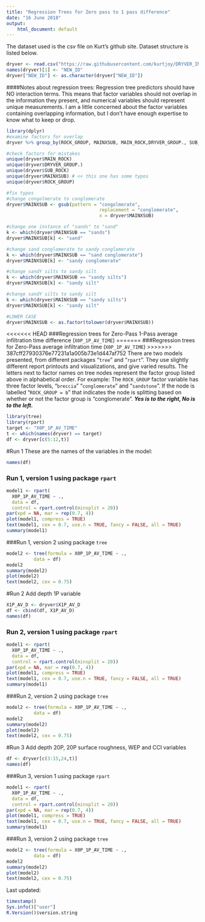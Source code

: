 ```yaml
---
title: "Regression Trees for Zero pass to 1 pass difference"
date: "16 June 2018"
output: 
    html_document: default
---
```


The dataset used is the csv file on Kurt's github site. Dataset structure is listed below.
```r
dryver <- read.csv("https://raw.githubusercontent.com/kurtjoy/DRYVER_IMPACT/master/dryver_nat_20180612.csv")
names(dryver)[1] <- "NEW_ID" 
dryver["NEW_ID"] <- as.character(dryver["NEW_ID"])
```

####Notes about regression trees:
Regression tree predictors should have NO interaction terms. This means that factor variables should not overlap in the information they present, and numerical variables should represent unique measurements. I am a little concerned about the factor variables containing overlapping information, but I don't have enough expertise to know what to keep or drop.

```r
library(dplyr)
#examine factors for overlap
dryver %>% group_by(ROCK_GROUP, MAINXSUB, MAIN_ROCK,DRYVER_GROUP., SUB_ROCK) %>% summarize(n = n())  %>% arrange(desc(n))

#check factors for mistakes
unique(dryver$MAIN_ROCK)
unique(dryver$DRYVER_GROUP.)
unique(dryver$SUB_ROCK)
unique(dryver$MAINXSUB) # << this one has some typos
unique(dryver$ROCK_GROUP)

#fix typos
#change congolmerate to conglomerate
dryver$MAINXSUB <- gsub(pattern = "congolmerate", 
                                  replacement = "conglomerate", 
                                  x = dryver$MAINXSUB)

#change one instance of "sands" to "sand"
k <- which(dryver$MAINXSUB == "sands")
dryver$MAINXSUB[k] <- "sand"

#change sand conglomerate to sandy conglomerate
k <- which(dryver$MAINXSUB == "sand conglomerate")
dryver$MAINXSUB[k] <- "sandy conglomerate"

#change sandY silts to sandy silt
k <- which(dryver$MAINXSUB == "sandy silts")
dryver$MAINXSUB[k] <- "sandy silt"

#change sandY silts to sandy silt
k <- which(dryver$MAINXSUB == "sandy silts")
dryver$MAINXSUB[k] <- "sandy silt"

#LOWER CASE
dryver$MAINXSUB <- as.factor(tolower(dryver$MAINXSUB))
```

<<<<<<< HEAD
###Regression trees for Zero-Pass 1-Pass average infiltration time difference (`X0P_1P_AV_TIME`)
=======
###Regression trees for Zero-Pass average infiltration time (`X0P_1P_AV_TIME`)
>>>>>>> 387cff27930376e77231a1a005b73e1d447af752
There are two models presented, from different packages "`tree`" and "`rpart`". They use slightly different report printouts and visualizations, and give varied results. The letters next to factor names on tree nodes represent the factor group listed above in alphabetical order. For example: The `ROCK_GROUP` factor variable has three factor levels, "`breccia`" "`conglomerate`" and "`sandstone`". If the node is labelled "`ROCK_GROUP = b`" that indicates the node is splitting based on whether or not the factor group is "conglomerate". ***Yes is to the right, No is to the left.***

```r
library(tree)
library(rpart)
target <- "X0P_1P_AV_TIME"
t <- which(names(dryver) == target)
df <- dryver[c(5:12,t)]
```


#Run 1
These are the names of the variables in the model:
```r
names(df)
```

### Run 1, version 1 using package `rpart`
```r
model1 <- rpart(
  X0P_1P_AV_TIME ~ ., 
  data = df, 
  control = rpart.control(minsplit = 20))
par(xpd = NA, mar = rep(0.7, 4)) 
plot(model1, compress = TRUE)
text(model1, cex = 0.7, use.n = TRUE, fancy = FALSE, all = TRUE)
summary(model1)
```

###Run 1, version 2 using package `tree`
```r
model2 <- tree(formula = X0P_1P_AV_TIME ~ ., 
          data = df)
model2
summary(model2)
plot(model2)
text(model2, cex = 0.75)
```


#Run 2
Add depth 1P variable
```r
X1P_AV_D <- dryver$X1P_AV_D
df <- cbind(df, X1P_AV_D)
names(df)
```

### Run 2, version 1 using package `rpart`
```r
model1 <- rpart(
  X0P_1P_AV_TIME ~ ., 
  data = df, 
  control = rpart.control(minsplit = 20))
par(xpd = NA, mar = rep(0.7, 4)) 
plot(model1, compress = TRUE)
text(model1, cex = 0.7, use.n = TRUE, fancy = FALSE, all = TRUE)
summary(model1)
```

###Run 2, version 2 using package `tree`
```r
model2 <- tree(formula = X0P_1P_AV_TIME ~ ., 
          data = df)
model2
summary(model2)
plot(model2)
text(model2, cex = 0.75)
```

#Run 3
Add depth 20P, 20P surface roughness, WEP and CCI variables
```r
df <- dryver[c(3:15,24,t)]
names(df)
```

###Run 3, version 1 using package `rpart`
```r
model1 <- rpart(
  X0P_1P_AV_TIME ~ ., 
  data = df, 
  control = rpart.control(minsplit = 20))
par(xpd = NA, mar = rep(0.7, 4)) 
plot(model1, compress = TRUE)
text(model1, cex = 0.7, use.n = TRUE, fancy = FALSE, all = TRUE)
summary(model1)
```

###Run 3, version 2 using package `tree`
```r
model2 <- tree(formula = X0P_1P_AV_TIME ~ ., 
          data = df)
model2
summary(model2)
plot(model2)
text(model2, cex = 0.75)
```


Last updated:
```r
timestamp()
Sys.info()["user"] 
R.Version()$version.string
```